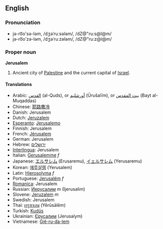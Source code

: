 ==English==
===Pronunciation===
*jə-ro͞o'sə-ləm, /dʒəˈruːsələm/, /dZ@"ru:s@l@m/
*jə-ro͞o'zə-ləm, /dʒəˈruːzələm/, /dZ@"ru:z@l@m/

===Proper noun===
'''Jerusalem'''

#Ancient city of [[Palestine]] and the current capital of [[Israel]].

====Translations====
*Arabic: [[القدس]] (al-Quds), or [[أورشليم]] (Ūrušalīm), or [[بيت المقدس]] (Bayt al-Muqaddas)
*Chinese: [[耶路撒冷]]
*Danish: Jerusalem
*Dutch: [[Jeruzalem]]
*[[Esperanto]]: [[Jerusalemo]]
*Finnish: Jerusalem
*French: [[Jérusalem]]
*German: Jerusalem
*Hebrew: [[ירושלים]]
*[[Interlingua]]: Jerusalem
*Italian: [[Gerusalemme]] ''f''
*Japanese: [[エルサレム]] (Erusaremu), [[イェルサレム]] (Yerusaremu)
*Korean: [[예루살렘]] (Yerusalem)
*Latin: [[Hierosolyma]] ''f''
*Portuguese: [[Jerusalém]] ''f''
*[[Romanica]]: Jerusalem
*Russian: [[Иерусалим]] ''m'' (Ijerusalim)
*Slovene: [[Jeruzalem]] ''m''
*Swedish: Jerusalem
*Thai: [[เยรูซาเลม]] (Yērūsālēm)
*Turkish: [[Kudüs]]
*Ukrainian: [[Єрусалим]] (Jerusalym)
*Vietnamese: [[Giê-ru-da-lem]]